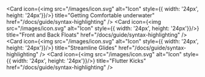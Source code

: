 
<Cards>
<Card
  title="Entering the Water"
  href="/guide/basicskills/entering"
/>

<Card
  icon={<img src="/images/icon.svg" alt="Icon" style={{ width: '24px', height: '24px'}}/>}
  title="Getting Comfortable underwater"
  href="/docs/guide/syntax-highlighting"
/>
<Card
  icon={<img src="/images/icon.svg" alt="Icon" style={{ width: '24px', height: '24px'}}/>}
  title="Front and Back Floats"
  href="/docs/guide/syntax-highlighting"
/>
<Card
  icon={<img src="/images/icon.svg" alt="Icon" style={{ width: '24px', height: '24px'}}/>}
  title="Streamline Glides"
  href="/docs/guide/syntax-highlighting"
/>
<Card
  icon={<img src="/images/icon.svg" alt="Icon" style={{ width: '24px', height: '24px'}}/>}
  title="Flutter Kicks"
  href="/docs/guide/syntax-highlighting"
/>
</Cards>